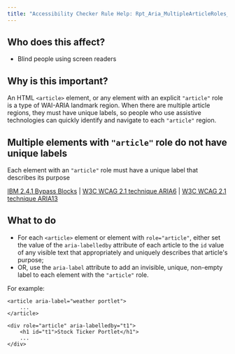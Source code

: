```yaml
---
title: "Accessibility Checker Rule Help: Rpt_Aria_MultipleArticleRoles_Implicit"
---
```


<div className="toolHelp">
<Row>
<Column colLg={5} colMd={3} colSm={4} className="toolLeft">

## Who does this affect?

 * Blind people using screen readers

## Why is this important?

An HTML `<article>` element, or any element with an explicit `"article"` role is a type of WAI-ARIA landmark region. When there are multiple article regions, they must have unique labels, so people who use assistive technologies can quickly identify and navigate to each `"article"` region.

</Column>
<Column colLg={11} colMd={5} colSm={4} className="toolMain">

<div id="locLevel"></div>

## Multiple elements with `"article"` role do not have unique labels
Each element with an `"article"` role must have a unique label that describes its purpose

[IBM 2.4.1 Bypass Blocks](http://www.ibm.com/able/guidelines/ci162/bypass_blocks.html) | [W3C WCAG 2.1 technique ARIA6](https://www.w3.org/WAI/WCAG21/Techniques/aria/ARIA6) |  [W3C WCAG 2.1 technique ARIA13](https://www.w3.org/WAI/WCAG21/Techniques/aria/ARIA13)

<div id="locSnippet"></div>

## What to do

 * For each `<article>` element or element with `role="article"`, either set the value of the `aria-labelledby` attribute of each article to the `id` value of any visible text that appropriately and uniquely describes that article's purpose;
 * OR, use the `aria-label` attribute to add an invisible, unique, non-empty label to each element with the `"article"` role.

For example:

```
<article aria-label="weather portlet">
    ...
</article>

<div role="article" aria-labelledby="t1">
    <h1 id="t1">Stock Ticker Portlet</h1">
    ...
</div>
```

</Column>
</Row>
</div>

